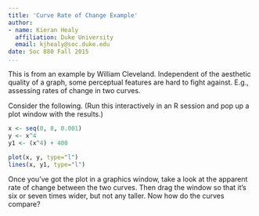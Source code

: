 ```yaml
---
title: 'Curve Rate of Change Example'
author:
- name: Kieran Healy
  affiliation: Duke University
  email: kjhealy@soc.duke.edu
date: Soc 880 Fall 2015
...
```


This is from an example by William Cleveland. Independent of the aesthetic quality of a graph, some perceptual features are hard to fight against. E.g., assessing rates of change in two curves.

Consider the following. (Run this interactively in an R session and pop up a plot window with the results.)

```r

x <- seq(0, 8, 0.001)
y <- x^4
y1 <- (x^4) + 400

plot(x, y, type="l")
lines(x, y1, type="l")

```

Once you've got the plot in a graphics window, take a look at the apparent rate of change between the two curves. Then drag the window so that it's six or seven times wider, but not any taller. Now how do the curves compare?
